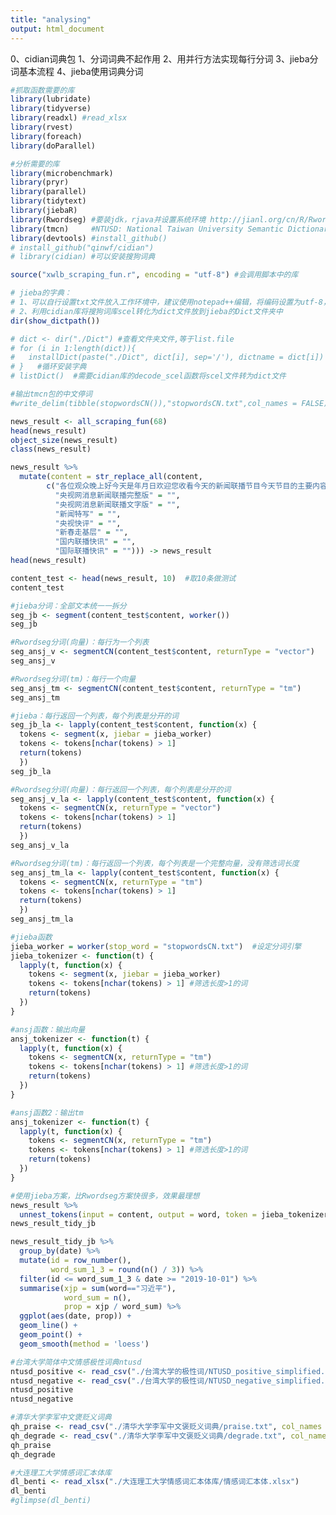 ---
title: "analysing"
output: html_document
---
0、cidian词典包
1、分词词典不起作用
2、用并行方法实现每行分词
3、jieba分词基本流程
4、jieba使用词典分词

```{r}
#抓取函数需要的库
library(lubridate)
library(tidyverse)
library(readxl) #read_xlsx
library(rvest)
library(foreach)
library(doParallel)

#分析需要的库
library(microbenchmark)
library(pryr)
library(parallel)
library(tidytext)
library(jiebaR)
library(Rwordseg) #要装jdk，rjava并设置系统环境 http://jianl.org/cn/R/Rwordseg.html
library(tmcn)     #NTUSD: National Taiwan University Semantic Dictionary 中文情感极性词典;stopwordsCN() 中文停用词
library(devtools) #install_github()
# install_github("qinwf/cidian") 
# library(cidian) #可以安装搜狗词典
```

```{r 调用网页抓取函数}
source("xwlb_scraping_fun.r", encoding = "utf-8") #会调用脚本中的库
```

```{r 安装搜狗字典优化分词，对jieba来说没有用}
# jieba的字典：
# 1、可以自行设置txt文件放入工作环境中，建议使用notepad++编辑，将编码设置为utf-8，另存为txt文件
# 2、利用cidian库将搜狗词库scel转化为dict文件放到jieba的Dict文件夹中
dir(show_dictpath()) 

# dict <- dir("./Dict") #查看文件夹文件,等于list.file
# for (i in 1:length(dict)){
#   installDict(paste("./Dict", dict[i], sep='/'), dictname = dict[i]) #Rwordseg的installDict函数
# }   #循环安装字典
# listDict()  #需要cidian库的decode_scel函数将scel文件转为dict文件

#输出tmcn包的中文停词
#write_delim(tibble(stopwordsCN()),"stopwordsCN.txt",col_names = FALSE) 
```

```{r 抓取网页}
news_result <- all_scraping_fun(68)
head(news_result)
object_size(news_result)
class(news_result)
```

```{r 内容初步清理}
news_result %>% 
  mutate(content = str_replace_all(content,
        c("各位观众晚上好今天是年月日欢迎您收看今天的新闻联播节目今天节目的主要内容有" = "",
          "央视网消息新闻联播完整版" = "",
          "央视网消息新闻联播文字版" = "",
          "新闻特写" = "",
          "央视快评" = "",
          "新春走基层" = "",
          "国内联播快讯" = "",
          "国际联播快讯" = ""))) -> news_result
head(news_result)
```

```{r 分词函数测试}
content_test <- head(news_result, 10)  #取10条做测试
content_test

#jieba分词：全部文本统一一拆分
seg_jb <- segment(content_test$content, worker())
seg_jb

#Rwordseg分词(向量)：每行为一个列表
seg_ansj_v <- segmentCN(content_test$content, returnType = "vector")
seg_ansj_v

#Rwordseg分词(tm)：每行一个向量
seg_ansj_tm <- segmentCN(content_test$content, returnType = "tm")
seg_ansj_tm
```

```{r 分词自定义函数测试}
#jieba：每行返回一个列表，每个列表是分开的词
seg_jb_la <- lapply(content_test$content, function(x) {
  tokens <- segment(x, jiebar = jieba_worker)
  tokens <- tokens[nchar(tokens) > 1]
  return(tokens)
  })
seg_jb_la

#Rwordseg分词(向量)：每行返回一个列表，每个列表是分开的词
seg_ansj_v_la <- lapply(content_test$content, function(x) {
  tokens <- segmentCN(x, returnType = "vector")
  tokens <- tokens[nchar(tokens) > 1]
  return(tokens)
  })
seg_ansj_v_la

#Rwordseg分词(tm)：每行返回一个列表，每个列表是一个完整向量，没有筛选词长度
seg_ansj_tm_la <- lapply(content_test$content, function(x) {
  tokens <- segmentCN(x, returnType = "tm")
  tokens <- tokens[nchar(tokens) > 1]
  return(tokens)
  })
seg_ansj_tm_la
```


```{r 设定分词函数}
#jieba函数
jieba_worker = worker(stop_word = "stopwordsCN.txt")  #设定分词引擎
jieba_tokenizer <- function(t) {
  lapply(t, function(x) {
    tokens <- segment(x, jiebar = jieba_worker)
    tokens <- tokens[nchar(tokens) > 1] #筛选长度>1的词
    return(tokens)
  })
}

#ansj函数：输出向量
ansj_tokenizer <- function(t) {                      
  lapply(t, function(x) {
    tokens <- segmentCN(x, returnType = "tm")
    tokens <- tokens[nchar(tokens) > 1] #筛选长度>1的词
    return(tokens)
  })
}

#ansj函数2：输出tm
ansj_tokenizer <- function(t) {                      
  lapply(t, function(x) {
    tokens <- segmentCN(x, returnType = "tm")
    tokens <- tokens[nchar(tokens) > 1] #筛选长度>1的词
    return(tokens)
  })
}
```


```{r 中文分词}
#使用jieba方案，比Rwordseg方案快很多，效果最理想
news_result %>% 
  unnest_tokens(input = content, output = word, token = jieba_tokenizer) -> news_result_tidy_jb
news_result_tidy_jb
```


```{r 进一步处理文本数据, fig.width=20, fig.height=10}
news_result_tidy_jb %>% 
  group_by(date) %>% 
  mutate(id = row_number(),
         word_sum_1_3 = round(n() / 3)) %>% 
  filter(id <= word_sum_1_3 & date >= "2019-10-01") %>% 
  summarise(xjp = sum(word=="习近平"),
            word_sum = n(),
            prop = xjp / word_sum) %>% 
  ggplot(aes(date, prop)) +
  geom_line() +
  geom_point() +
  geom_smooth(method = 'loess')
```

```{r 导入情绪词典}
#台湾大学简体中文情感极性词典ntusd
ntusd_positive <- read_csv("./台湾大学的极性词/NTUSD_positive_simplified.txt", col_names = FALSE)
ntusd_negative <- read_csv("./台湾大学的极性词/NTUSD_negative_simplified.txt", col_names = FALSE)
ntusd_positive
ntusd_negative

#清华大学李军中文褒贬义词典
qh_praise <- read_csv("./清华大学李军中文褒贬义词典/praise.txt", col_names = FALSE)
qh_degrade <- read_csv("./清华大学李军中文褒贬义词典/degrade.txt", col_names = FALSE)
qh_praise
qh_degrade

#大连理工大学情感词汇本体库
dl_benti <- read_xlsx("./大连理工大学情感词汇本体库/情感词汇本体.xlsx")
dl_benti
#glimpse(dl_benti)
```


